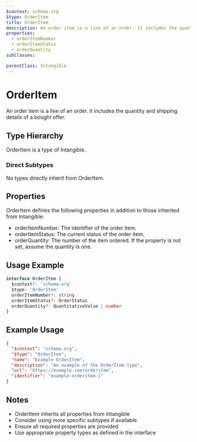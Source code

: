 ```yaml
---
$context: schema.org
$type: OrderItem
title: OrderItem
description: An order item is a line of an order. It includes the quantity and shipping details of a bought offer.
properties:
  - orderItemNumber
  - orderItemStatus
  - orderQuantity
subClasses:

parentClass: Intangible
---
```


# OrderItem

An order item is a line of an order. It includes the quantity and shipping details of a bought offer.

## Type Hierarchy

OrderItem is a type of Intangible.

### Direct Subtypes

No types directly inherit from OrderItem.

## Properties

OrderItem defines the following properties in addition to those inherited from Intangible:

- orderItemNumber: The identifier of the order item.
- orderItemStatus: The current status of the order item.
- orderQuantity: The number of the item ordered. If the property is not set, assume the quantity is one.

## Usage Example

```typescript
interface OrderItem {
  $context?: 'schema.org'
  $type: 'OrderItem'
  orderItemNumber?: string
  orderItemStatus?: OrderStatus
  orderQuantity?: QuantitativeValue | number
}
```

## Example Usage

```json
{
  "$context": "schema.org",
  "$type": "OrderItem",
  "name": "Example OrderItem",
  "description": "An example of the OrderItem type",
  "url": "https://example.com/orderitem",
  "identifier": "example-orderitem-1"
}
```

## Notes

- OrderItem inherits all properties from Intangible
- Consider using more specific subtypes if available
- Ensure all required properties are provided
- Use appropriate property types as defined in the interface
